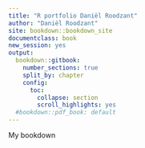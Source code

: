 ```yaml
---
title: "R portfolio Daniël Roodzant"
author: "Daniël Roodzant"
site: bookdown::bookdown_site
documentclass: book
new_session: yes
output:
  bookdown::gitbook:
    number_sections: true
    split_by: chapter 
    config:
      toc:
        collapse: section
        scroll_highlights: yes
  #bookdown::pdf_book: default
---
```


My bookdown
